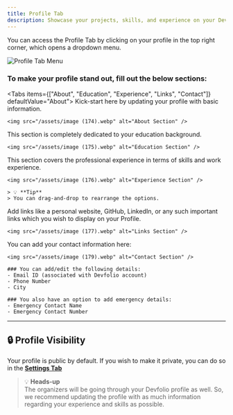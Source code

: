```yaml
---
title: Profile Tab
description: Showcase your projects, skills, and experience on your Devfolio Profile 💪🏻
---
```



You can access the Profile Tab by clicking on your profile in the top right corner, which opens a dropdown menu.

<img src="/assets/image (2) (1) (1) (1) (1).webp" alt="Profile Tab Menu" />

### To make your profile stand out, fill out the below sections:

<Tabs items={["About", "Education", "Experience", "Links", "Contact"]} defaultValue="About">
  <Tab value="About">
    Kick-start here by updating your profile with basic information.

    <img src="/assets/image (174).webp" alt="About Section" />
  </Tab>

  <Tab value="Education">
    This section is completely dedicated to your education background.

    <img src="/assets/image (175).webp" alt="Education Section" />
  </Tab>

  <Tab value="Experience">
    This section covers the professional experience in terms of skills and work experience.

    <img src="/assets/image (176).webp" alt="Experience Section" />

    > 💡 **Tip**  
    > You can drag-and-drop to rearrange the options.
  </Tab>

  <Tab value="Links">
    Add links like a personal website, GitHub, LinkedIn, or any such important links which you wish to display on your Profile.

    <img src="/assets/image (177).webp" alt="Links Section" />
  </Tab>

  <Tab value="Contact">
    You can add your contact information here:

    <img src="/assets/image (179).webp" alt="Contact Section" />

    ### You can add/edit the following details:
    - Email ID (associated with Devfolio account)
    - Phone Number
    - City

    ### You also have an option to add emergency details:
    - Emergency Contact Name
    - Emergency Contact Number
  </Tab>
</Tabs>

---

## 🔒 Profile Visibility

Your profile is public by default. If you wish to make it private, you can do so in the [**Settings Tab**](settings.md)

> 💡 **Heads-up**  
> The organizers will be going through your Devfolio profile as well. So, we recommend updating the profile with as much information regarding your experience and skills as possible.
